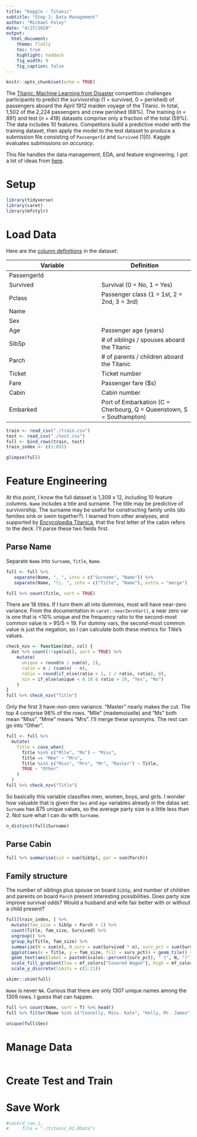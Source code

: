 ```yaml
---
title: "Kaggle - Titanic"
subtitle: "Step 1: Data Management"
author: "Michael Foley"
date: "4/27/2020"
output: 
  html_document:
    theme: flatly
    toc: true
    highlight: haddock
    fig_width: 9
    fig_caption: false
---
```


```r
knitr::opts_chunk$set(echo = TRUE)
```


The [Titanic: Machine Learning from Disaster](https://www.kaggle.com/c/titanic) competition challenges participants to predict the survivorship (1 = survived, 0 = perished) of passengers aboard the April 1912 maiden voyage of the Titanic.  In total, 1,502 of the 2,224 passengers and crew perished (68%). The training (*n* = 891) and test (*n* = 418) datasets comprise only a fraction of the total (59%). The data includes 10 features. Competitors build a predictive model with the training dataset, then apply the model to the test dataset to produce a submission file consisting of `PassengerId` and `Survived` (1|0).  Kaggle evaluates submissions on *accuracy*.

This file handles the data management, EDA, and feature engineering.  I got a lot of ideas from [here](https://www.kaggle.com/mrisdal/exploring-survival-on-the-titanic).


# Setup

```r
library(tidyverse)
library(caret)
library(mfstylr)
```


# Load Data

Here are the [column definitions](https://www.kaggle.com/c/titanic/data) in the dataset:

Variable | Definition
---|---
PassengerId	| 
Survived | Survival (0 = No, 1 = Yes)
Pclass | Passenger class (1 = 1st, 2 = 2nd, 3 = 3rd)
Name |				
Sex	| 		
Age	|	Passenger age (years)
SibSp	| # of siblings / spouses aboard the Titanic
Parch	| # of parents / children aboard the Titanic
Ticket | Ticket number
Fare | Passenger fare ($s)
Cabin	| Cabin number
Embarked | Port of Embarkation (C = Cherbourg, Q = Queenstown, S = Southampton)

```r
train <- read_csv("./train.csv") 
test <- read_csv("./test.csv")
full <- bind_rows(train, test)
train_index <- c(1:891)

glimpse(full)
```


# Feature Engineering

At this point, I know the full dataset is 1,309 x 12, including 10 feature columns.  `Name` includes a title and surname.  The title may be predictive of survivorship.  The surname may be useful for constructing family units (do families sink or swim together?).  I learned from other analyses, and supported by [Encycolpedia Titanica](https://www.encyclopedia-titanica.org/titanic-deckplans/), that the first letter of the cabin refers to the deck.  I'll parse these two fields first.

## Parse Name

Separate `Name` into `Surname`, `Title`, `Name`.

```r
full <- full %>% 
   separate(Name, ", ", into = c("Surname", "Name")) %>%
   separate(Name, "\\. ", into = c("Title", "Name"), extra = "merge")

full %>% count(Title, sort = TRUE) 
```

There are 18 titles. If I turn them all into dummies, most will have near-zero variance.  From the documentation in `caret::nearZeroVar()`, a near zero var is one that is <10% unique and the frequency ratio to the second-most common value is > 95/5 = 19.  For dummy vars, the second-most common value is just the negation, so I can calculate both these metrics for Title's values.

```r
check_nzv <- function(dat, col) {
  dat %>% count(!!sym(col), sort = TRUE) %>%
    mutate(
      unique = round(n / sum(n), 2),
      ratio = n / (sum(n) - n),
      ratio = round(if_else(ratio < 1, 1 / ratio, ratio), 0),
      nzv = if_else(unique < 0.10 & ratio > 19, "Yes", "No")
    )
}
full %>% check_nzv("Title")
```

Only the first 3 have-non-zero variance.  "Master" nearly makes the cut.  The top 4 comprise 98% of the rows.  "Mlle" (mademoiselle) and "Ms" both mean "Miss".  "Mme" means "Mrs".  I'll merge these synonyms.  The rest can go into "Other".

```r
full <- full %>%
  mutate(
    Title = case_when(
      Title %in% c("Mlle", "Ms") ~ "Miss",
      Title == "Mme" ~ "Mrs",
      Title %in% c("Miss", "Mrs", "Mr", "Master") ~ Title,
      TRUE ~ "Other"
    )
  )
full %>% check_nzv("Title")
```

So basically this variable classifies men, women, boys, and girls. I wonder how valuable that is given the `Sex` and `Age` variables already in the datas set.  `Surname` has 875 unique values, so the average party size is a little less than 2.  Not sure what I can do with `Surname`.

```r
n_distinct(full$Surname)
```

## Parse Cabin

```r
full %>% summarise(sib = sum(SibSp), par = sum(Parch))
```


## Family structure

The number of siblings plus spouse on board `SibSp`, and number of children and parents on board `Parch` present interesting possibilities.  Does party size improve survival odds?  Would a husband and wife fair better with or without a child present?  

```r
full[train_index, ] %>%
  mutate(fam_size = SibSp + Parch + 1) %>%
  count(Title, fam_size, Survived) %>%
  ungroup() %>%
  group_by(Title, fam_size) %>%
  summarize(N = sum(n), N_surv = sum(Survived * n), surv_pct = sum(Survived * n) / sum(n)) %>%
  ggplot(aes(x = Title, y = fam_size, fill = surv_pct)) + geom_tile() +
  geom_text(aes(label = paste0(scales::percent(surv_pct), " (", N, ")"))) +
  scale_fill_gradient(low = mf_colors["Covered Wagon"], high = mf_colors["Blue Lava"]) +
  scale_y_discrete(limits = c(1:11))
```




```r
skimr::skim(full)
```

`Name` is never `NA`.  Curious that there are only 1307 unique names among the 1309 rows. I guess that can happen.

```r
full %>% count(Name, sort = T) %>% head()
full %>% filter(Name %in% c("Connolly, Miss. Kate", "Kelly, Mr. James")) %>% arrange(Name)
```

```r
unique(full$Sex)
```


# Manage Data



```r

```




# Create Test and Train




# Save Work

```r
#save(d_raw_1, 
#     file = "./titanic_01.RData")
```

